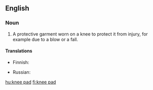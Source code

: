 ==English==

===Noun===
{{wikipedia}}
{{en-noun|sg=[[knee]] [[pad]]}}

# A protective garment worn on a knee to protect it from injury, for example due to a blow or a fall.

====Translations====
{{trans-top|protection for a knee}}
* Finnish: {{t|fi|polvisuojus}}
{{trans-mid}}
* Russian: {{t|ru|ннаколенник|m|sc=Cyrl|tr=nakolénnik}}
{{trans-bottom}}

[[hu:knee pad]]
[[fi:knee pad]]